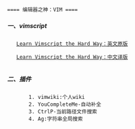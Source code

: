  ==== 编辑器之神：VIM ====
 
===== 一、vimscript =====
	
	[[http://learnvimscriptthehardway.onefloweroneworld.com|Learn Vimscript the Hard Way：英文原版]]

	[[http://learnvimscriptthehardway.onefloweroneworld.com|Learn Vimscript the Hard Way：中文译版]]
	
===== 二、插件 =====
		1. vimwiki:个人wiki
		2. YouCompleteMe-自动补全
		3. CtrlP-当前路径文件搜索
		4. Ag:字符串全局搜索

